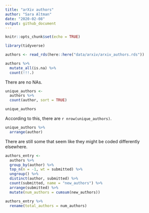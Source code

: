 ```yaml
---
title: "arXiv authors"
author: "Sara Altman"
date: "2020-02-08"
output: github_document
---
```


```r
knitr::opts_chunk$set(echo = TRUE)
```

```r
library(tidyverse)

authors <- read_rds(here::here("data/arxiv/arxiv_authors.rds"))
```

```r
authors %>% 
  mutate_all(is.na) %>% 
  count(!!!.)
```

There are no NAs.

```r
unique_authors <-
  authors %>% 
  count(author, sort = TRUE)

unique_authors
```

According to this, there are `r nrow(unique_authors)`.

```r
unique_authors %>% 
  arrange(author)
```

There are still some that seem like they might be coded differently elsewhere.


```r
authors_entry <-
  authors %>% 
  group_by(author) %>% 
  top_n(n = -1, wt = submitted) %>% 
  ungroup() %>% 
  distinct(author, submitted) %>% 
  count(submitted, name = "new_authors") %>% 
  arrange(submitted) %>% 
  mutate(num_authors = cumsum(new_authors))

authors_entry %>% 
  rename(total_authors = num_authors)
```

